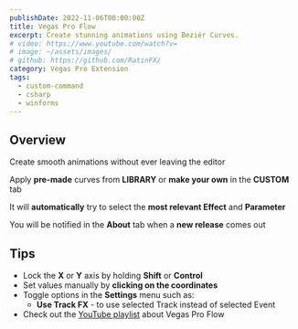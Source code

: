 ```yaml
---
publishDate: 2022-11-06T00:00:00Z
title: Vegas Pro Flow
excerpt: Create stunning animations using Beziér Curves.
# video: https://www.youtube.com/watch?v=
# image: ~/assets/images/
# github: https://github.com/RatinFX/
category: Vegas Pro Extension
tags:
  - custom-command
  - csharp
  - winforms
---
```


## Overview

Create smooth animations without ever leaving the editor

Apply **pre-made** curves from **LIBRARY** or **make your own** in the **CUSTOM** tab

It will **automatically** try to select the **most relevant Effect** and **Parameter**

You will be notified in the **About** tab when a **new release** comes out

## Tips

- Lock the **X** or **Y** axis by holding **Shift** or **Control**
- Set values manually by **clicking on the coordinates**
- Toggle options in the **Settings** menu such as:
  - **Use Track FX** - to use selected Track instead of selected Event
- Check out the [YouTube playlist](https://www.youtube.com/playlist?list=PL9FpRwzrQ-HQ-SYhEQlY1euIJl_zx7ZVl) about Vegas Pro Flow
